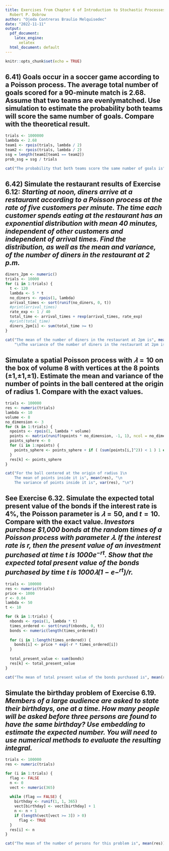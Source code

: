 ```yaml
---
title: Exercises from Chapter 6 of Introduction to Stochastic Processes with R by
  Robert P. Dobrow
author: "Ojeda Contreras Braulio Melquisedec"
date: "2022-11-11"
output:
  pdf_document:
    latex_engine:
      xelatex
  html_document: default
---
```


```r
knitr::opts_chunk$set(echo = TRUE)
```

## 6.41) Goals occur in a soccer game according to a Poisson process. The average total number of goals scored for a 90-minute match is 2.68. Assume that two teams are evenlymatched. Use simulation to estimate the probability both teams will score the same number of goals. Compare with the theoretical result.

```r
trials <- 1000000
lambda <- 2.68
team1 <- rpois(trials, lambda / 2)
team2 <- rpois(trials, lambda / 2)
ssg = length(team1[team1 == team2]) 
prob_ssg = ssg / trials

cat("The probability that both teams score the same number of goals is", prob_ssg)
```

## 6.42) Simulate the restaurant results of Exercise 6.12: *Starting at noon, diners arrive at a restaurant according to a Poisson process at the rate of five customers per minute. The time each customer spends eating at the restaurant has an exponential distribution with mean 40 minutes, independent of other customers and independent of arrival times. Find the distribution, as well as the mean and variance, of the number of diners in the restaurant at 2 p.m.*

```r
diners_2pm <- numeric()
trials <- 10000
for (i in 1:trials) {
  t <- 120
  lambda <- 5 * t
  no_diners <- rpois(1, lambda)
  arrival_times <- sort(runif(no_diners, 0, t))
  #print(arrival_times)
  rate_exp <- 1 / 40
  total_time <- arrival_times + rexp(arrival_times, rate_exp)
  #print(total_time)
  diners_2pm[i] <- sum(total_time >= t)
}

cat("The mean of the number of diners in the restaurant at 2pm is", mean(diners_2pm),
    "\nThe variance of the number of diners in the restaurant at 2pm is", var(diners_2pm))

```

## Simulate a spatial Poisson process with $𝜆 = 10$ on the box of volume 8 with vertices at the 8 points (±1,±1,±1). Estimate the mean and variance of the number of points in the ball centered at the origin of radius 1. Compare with the exact values.

```r

trials <- 100000
res <- numeric(trials)
lambda <- 10
volume <- 8
no_dimension <- 3
for (k in 1:trials) {
  npoints <- rpois(1, lambda * volume)
  points <- matrix(runif(npoints * no_dimension, -1, 1), ncol = no_dimension)
  points_sphere <- 0
  for (i in 1:npoints) {
    points_sphere <- points_sphere + if ( (sum(points[i,]^2)) < 1 ) 1 else 0
  }
  res[k] <- points_sphere
}

cat("For the ball centered at the origin of radius 1\n
    The mean of points inside it is", mean(res), "\n
    The variance of points inside it is", var(res), "\n")

```
## See Exercise 6.32. Simulate the expected total present value of the bonds if the interest rate is 4%, the Poisson parameter is $𝜆 = 50$, and $t = 10$. Compare with the exact value. *Investors purchase $1,000 bonds at the random times of a Poisson process with parameter $𝜆$. If the interest rate is $r$, then the present value of an investment purchased at time $t$ is $1000e^{−rt}$. Show that the expected total present value of the bonds purchased by time $t$ is $1000𝜆(1 − e−^{rt})/r$.*

```r

trials <- 100000
res <- numeric(trials)
price <- 1000
r <- 0.04
lambda <- 50
t <- 10

for (k in 1:trials) {
  nbonds <- rpois(1, lambda * t)
  times_ordered <- sort(runif(nbonds, 0, t))
  bonds <- numeric(length(times_ordered))
  
  for (i in 1:length(times_ordered)) {
    bonds[i] <- price * exp(-r * times_ordered[i])
  }
  
  total_present_value <- sum(bonds)
  res[k] <- total_present_value
}

cat("The mean of total present value of the bonds purchased is", mean(res), "\n")

```

## Simulate the birthday problem of Exercise 6.19. *Members of a large audience are asked to state their birthdays, one at a time. How many people will be asked before three persons are found to have the same birthday? Use embedding to estimate the expected number. You will need to use numerical methods to evaluate the resulting integral.*

```r

trials <- 100000
res <- numeric(trials)

for (i in 1:trials) {
  flag <- FALSE
  n <- 0
  vect <- numeric(365)
  
  while (flag == FALSE) {
    birthday <- runif(1, 1, 365)
    vect[birthday] <- vect[birthday] + 1
    n <- n + 1
    if (length(vect[vect >= 3]) > 0)
      flag <- TRUE
  }
  res[i] <- n
}

cat("The mean of the number of persons for this problem is", mean(res))

```
